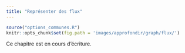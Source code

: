 ```yaml
---
title: "Représenter des flux"
---
```


```r
source("options_communes.R")
knitr::opts_chunk$set(fig.path = 'images/approfondir/graph/flux/')
```

<div class="important">
Ce chapitre est en cours d'écriture.
</div>
